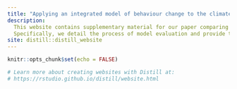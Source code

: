 ```yaml
---
title: "Applying an integrated model of behaviour change to the climate crisis and the COVID-19 pandemic"
description:
  This website contains supplementary material for our paper comparing correlates of behaviour change in the climate crisiis and the COVID-19 pandemic.
  Specifically, we detail the process of model evaluation and provide the full results of the additional exploratory data analysis for models and data concerning the climate crisis.
site: distill::distill_website
---
```


```r
knitr::opts_chunk$set(echo = FALSE)

# Learn more about creating websites with Distill at:
# https://rstudio.github.io/distill/website.html

```

